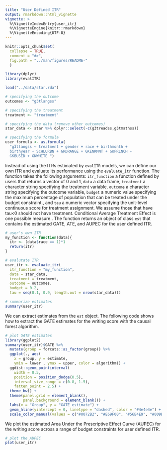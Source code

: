 ```yaml
---
title: "User Defined ITR"
output: rmarkdown::html_vignette
vignette: >
  %\VignetteIndexEntry{user_itr}
  %\VignetteEngine{knitr::rmarkdown}
  %\VignetteEncoding{UTF-8}
---
```


```r
knitr::opts_chunk$set(
  collapse = TRUE,
  comment = "#>",
  fig.path = "../man/figures/README-"
  )

library(dplyr)
library(evalITR)

load("../data/star.rda")

# specifying the outcome
outcomes <- "g3tlangss"

# specifying the treatment
treatment <- "treatment"

# specifying the data (remove other outcomes)
star_data <- star %>% dplyr::select(-c(g3treadss,g3tmathss))

# specifying the formula
user_formula <- as.formula(
  "g3tlangss ~ treatment + gender + race + birthmonth + 
  birthyear + SCHLURBN + GRDRANGE + GKENRMNT + GKFRLNCH + 
  GKBUSED + GKWHITE ")

```

Instead of using the ITRs estimated by `evalITR` models, we can define our own ITR and evaluate its performance using the `evaluate_itr` function. The function takes the following arguments: `itr_function` a function defined by users that returns a vector of 0 and 1, `data` a data frame, `treatment` a character string specifying the treatment variable, `outcome` a character string specifying the outcome variable, `budget` a numeric value specifying the maximum percentage of population that can be treated under the budget constraint., and `tau` a numeric vector specifying the unit-level continuous score for treatment assignment. We assume those that have tau<0 should not have treatment. Conditional Average Treatment Effect is one possible measure.. The function returns an object of class `est` that contains the estimated GATE, ATE, and AUPEC for the user defined ITR.

```r
# user's own ITR
my_function <- function(data){
  itr <- (data$race == 1)*1
  return(itr)
}

# evalutate ITR
user_itr <- evaluate_itr(
  itr_function = "my_function",
  data = star_data,
  treatment = treatment,
  outcome = outcomes,
  budget = 0.2,
  tau = seq(0.1, 0.9, length.out = nrow(star_data)))

# summarize estimates
summary(user_itr)
```


We can extract estimates from the `est` object. The following code shows how to extract the GATE estimates for the writing score with the causal forest algorithm. 

```r
# plot GATE estimates
library(ggplot2)
summary(user_itr)$GATE %>%
  mutate(group = forcats::as_factor(group)) %>%
  ggplot(., aes(
    x = group, y = estimate,
    ymin = lower , ymax = upper, color = algorithm)) +
  ggdist::geom_pointinterval(
    width = 0.5,
    position = position_dodge(0.5),
    interval_size_range = c(0.8, 1.5),
    fatten_point = 2.5) +  
  theme_bw() +
  theme(panel.grid = element_blank(),
        panel.background = element_blank()) +
  labs(x = "Group", y = "GATE estimate") +
  geom_hline(yintercept = 0, linetype = "dashed", color = "#4e4e4e") +
  scale_color_manual(values = c("#0072B2", "#E69F00", "#56B4E9", "#009E73", "#076f00"))
```  


We plot the estimated Area Under the Prescriptive Effect Curve (AUPEC) for the writing score across a range of budget constraints for user defined ITR.

```r
# plot the AUPEC 
plot(user_itr)
```
